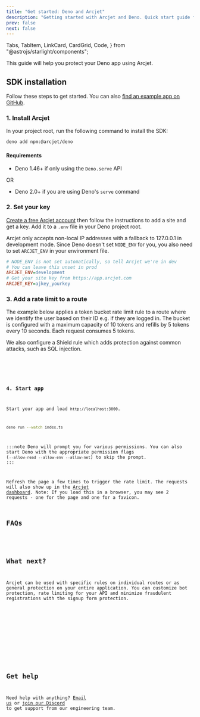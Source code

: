 ```yaml
---
title: "Get started: Deno and Arcjet"
description: "Getting started with Arcjet and Deno. Quick start guide for adding rate limiting, bot protection, and email validation to your Deno app."
prev: false
next: false
---
```


  Tabs,
  TabItem,
  LinkCard,
  CardGrid,
  Code,
} from "@astrojs/starlight/components";

This guide will help you protect your Deno app using Arcjet.

<WhatIsArcjet />

## SDK installation

Follow these steps to get started. You can also [find an example app on
GitHub](https://github.com/arcjet/arcjet-js/tree/main/examples/deno-sensitive-info).

### 1. Install Arcjet

In your project root, run the following command to install the SDK:

```bash
deno add npm:@arcjet/deno
```

#### Requirements

- Deno 1.46+ if only using the `Deno.serve` API

OR

- Deno 2.0+ if you are using Deno's `serve` command

### 2. Set your key

[Create a free Arcjet account](https://app.arcjet.com) then follow the
instructions to add a site and get a key. Add it to a `.env` file in your
Deno project root.

Arcjet only accepts non-local IP addresses with a fallback to 127.0.0.1 in
development mode. Since Deno doesn't set `NODE_ENV` for you, you also need to
set `ARCJET_ENV` in your environment file.

```ini title=".env.local"
# NODE_ENV is not set automatically, so tell Arcjet we're in dev
# You can leave this unset in prod
ARCJET_ENV=development
# Get your site key from https://app.arcjet.com
ARCJET_KEY=ajkey_yourkey
```

### 3. Add a rate limit to a route

The example below applies a token bucket rate limit rule to a route where we
identify the user based on their ID e.g. if they are logged in. The bucket is
configured with a maximum capacity of 10 tokens and refills by 5 tokens every 10
seconds. Each request consumes 5 tokens.

We also configure a Shield rule which adds protection against common attacks,
such as SQL injection.

<Tabs>
  <TabItem label="TS">
    <Code code={Step3ExportTS} lang="ts" title="/index.ts" />
  </TabItem>
</Tabs>

### 4. Start app

Start your app and load `http://localhost:3000`.

```bash
deno run --watch index.ts
```

:::note
Deno will prompt you for various permissions. You can also start Deno with the
appropriate permission flags (`--allow-read --allow-env --allow-net`) to skip
the prompt.
:::

Refresh the page a few times to trigger the rate limit. The requests will also
show up in the [Arcjet dashboard](https://app.arcjet.com). Note: If you load
this in a browser, you may see 2 requests - one for the page and one for a
favicon.

## FAQs

<FAQs />

## What next?

Arcjet can be used with specific rules on individual routes or as general
protection on your entire application. You can customize bot protection, rate
limiting for your API and minimize fraudulent registrations with the signup form
protection.

<CardGrid>
  <LinkCard
    title="Rate limiting reference"
    href="/rate-limiting/concepts"
    description="Full details about rate limiting."
  />
  <LinkCard
    title="Example app"
    href="https://github.com/arcjet/arcjet-js/blob/main/examples/deno-sensitive-info"
    description="Check out our Deno example code in GitHub."
  ></LinkCard>
  <LinkCard
    title="Arcjet Shield"
    href="/shield/concepts"
    description="Protect your app from common attacks."
  />
  <LinkCard
    title="Bot protection"
    href="/bot-protection/concepts"
    description="Protect your app from bots and scrapers."
  />
  <LinkCard
    title="Email validation"
    href="/email-validation/concepts"
    description="Minimize fraudulent registrations."
  />
  <LinkCard
    title="Signup form protection"
    href="/signup-protection/concepts"
    description="Protect your signup form from abuse."
  />
  <LinkCard
    title="Testing"
    href="/testing"
    description="Write tests for your rules."
  />
</CardGrid>

## Get help

Need help with anything? [Email us](mailto:support@arcjet.com) or [join our
Discord](https://discord.gg/TPra6jqZDC) to get support from our
engineering team.

<Comments />
